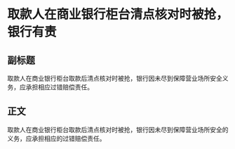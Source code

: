 # 取款人在商业银行柜台清点核对时被抢，银行有责
## 副标题
取款人在商业银行柜台取款后清点核对时被抢，银行因未尽到保障营业场所安全义务，应承担相应过错赔偿责任。
## 正文
取款人在商业银行柜台取款后清点核对时被抢，银行因未尽到保障营业场所安全的义务，应承担相应的过错赔偿责任。